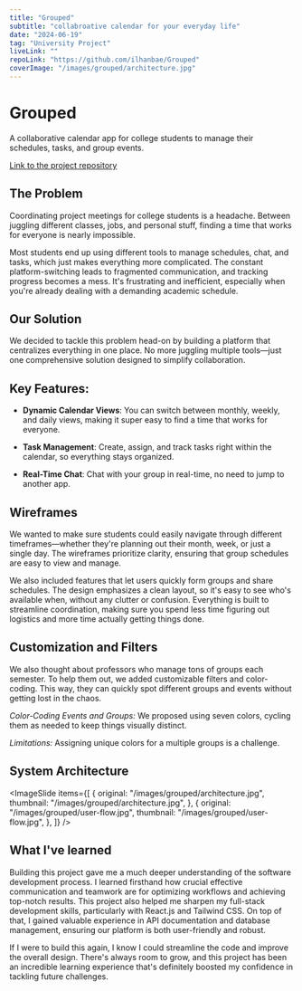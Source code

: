 ```yaml
---
title: "Grouped"
subtitle: "collabroative calendar for your everyday life"
date: "2024-06-19"
tag: "University Project"
liveLink: ""
repoLink: "https://github.com/ilhanbae/Grouped"
coverImage: "/images/grouped/architecture.jpg"
---
```


# Grouped

A collaborative calendar app for college students to manage their schedules, tasks, and group events.

<a href="https://github.com/ilhanbae/Grouped">Link to the project repository</a>

## The Problem

Coordinating project meetings for college students is a headache. Between juggling different classes, jobs, and personal stuff, finding a time that works for everyone is nearly impossible.

Most students end up using different tools to manage schedules, chat, and tasks, which just makes everything more complicated. The constant platform-switching leads to fragmented communication, and tracking progress becomes a mess. It's frustrating and inefficient, especially when you're already dealing with a demanding academic schedule.

## Our Solution

We decided to tackle this problem head-on by building a platform that centralizes everything in one place. No more juggling multiple tools—just one comprehensive solution designed to simplify collaboration.

## Key Features:

- **Dynamic Calendar Views**: You can switch between monthly, weekly, and daily views, making it super easy to find a time that works for everyone.

- **Task Management**: Create, assign, and track tasks right within the calendar, so everything stays organized.

- **Real-Time Chat**: Chat with your group in real-time, no need to jump to another app.

## Wireframes

We wanted to make sure students could easily navigate through different timeframes—whether they're planning out their month, week, or just a single day. The wireframes prioritize clarity, ensuring that group schedules are easy to view and manage.

We also included features that let users quickly form groups and share schedules. The design emphasizes a clean layout, so it's easy to see who's available when, without any clutter or confusion. Everything is built to streamline coordination, making sure you spend less time figuring out logistics and more time actually getting things done.


## Customization and Filters

We also thought about professors who manage tons of groups each semester. To help them out, we added customizable filters and color-coding. This way, they can quickly spot different groups and events without getting lost in the chaos.

_Color-Coding Events and Groups:_
We proposed using seven colors, cycling them as needed to keep things visually distinct.

_Limitations:_
Assigning unique colors for a multiple groups is a challenge.

## System Architecture

<ImageSlide
  items={[
    {
      original: "/images/grouped/architecture.jpg",
      thumbnail: "/images/grouped/architecture.jpg",
    },
    {
      original: "/images/grouped/user-flow.jpg",
      thumbnail: "/images/grouped/user-flow.jpg",
    },
  ]}
/>

## What I've learned

Building this project gave me a much deeper understanding of the software development process. I learned firsthand how crucial effective communication and teamwork are for optimizing workflows and achieving top-notch results. This project also helped me sharpen my full-stack development skills, particularly with React.js and Tailwind CSS. On top of that, I gained valuable experience in API documentation and database management, ensuring our platform is both user-friendly and robust.

If I were to build this again, I know I could streamline the code and improve the overall design. There's always room to grow, and this project has been an incredible learning experience that's definitely boosted my confidence in tackling future challenges.
